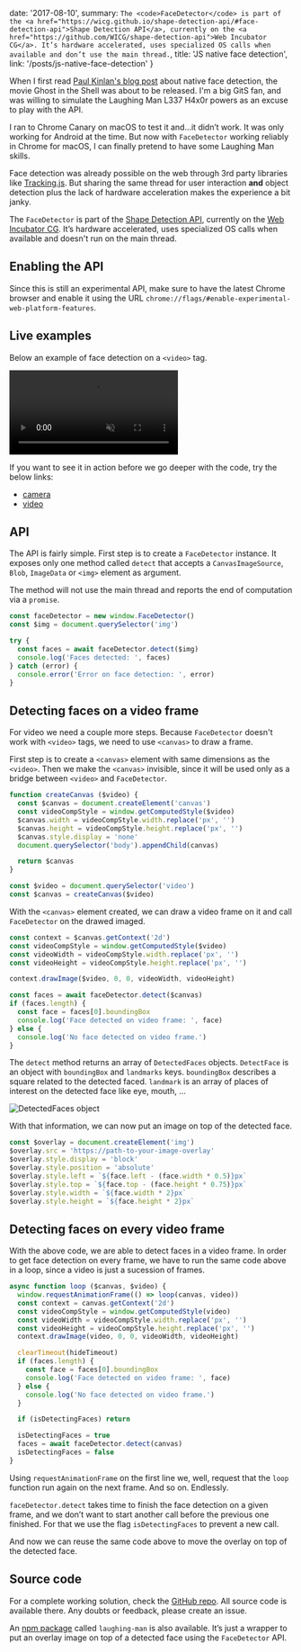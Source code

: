 
  date: '2017-08-10',
  summary: `
    The <code>FaceDetector</code> is part of the
    <a href="https://wicg.github.io/shape-detection-api/#face-detection-api">Shape Detection API</a>,
    currently on the <a href="https://github.com/WICG/shape-detection-api">Web Incubator CG</a>.
    It’s hardware accelerated, uses specialized OS calls when available and don’t use the main thread.
  `,
  title: 'JS native face detection',
  link: '/posts/js-native-face-detection'
}


When I first read [Paul Kinlan's blog post](https://paul.kinlan.me/face-detection/)
about native face detection, the movie Ghost in the Shell was about to be
released. I'm a big GitS fan, and was willing to simulate the Laughing Man L337
H4x0r powers as an excuse to play with the API.

I ran to Chrome Canary on macOS to test it and…it didn’t work. It was only
working for Android at the time. But now with `FaceDetector` working reliably in
Chrome for macOS, I can finally pretend to have some Laughing Man skills.

Face detection was already possible on the web through 3rd party libraries like
[Tracking.js](https://trackingjs.com/). But sharing the same thread for user
interaction **and** object detection plus the lack of hardware acceleration
makes the experience a bit janky.

The `FaceDetector` is part of the
[Shape Detection API](https://wicg.github.io/shape-detection-api/#face-detection-api),
currently on the [Web Incubator CG](https://github.com/WICG/shape-detection-api).
It’s hardware accelerated, uses specialized OS calls when available and doesn't
run on the main thread.

## Enabling the API

Since this is still an experimental API, make sure to have the latest Chrome
browser and enable it using the URL
`chrome://flags/#enable-experimental-web-platform-features`.

## Live examples

Below an example of face detection on a `<video>` tag.

<p>
  <AspectRatio ratio="1280:712">
    <video
      src="/static/posts/js-native-face-detection/laughing-man-video-example.mov"
      autoPlay
      muted
      loop
      playsInline
    ></video>
  </AspectRatio>
</p>

If you want to see it in action before we go deeper with the code, try the
below links:
- [camera](https://caiogondim.github.io/laughing-man.js/example/camera.html)
- [video](https://caiogondim.github.io/laughing-man.js/example/video.html)

## API

The API is fairly simple. First step is to create a `FaceDetector` instance. It
exposes only one method called `detect` that accepts a `CanvasImageSource`,
`Blob`, `ImageData` or `<img>` element as argument.

The method will not use the main thread and reports the end of computation via a
`promise`.

```js
const faceDetector = new window.FaceDetector()
const $img = document.querySelector('img')

try {
  const faces = await faceDetector.detect($img)
  console.log('Faces detected: ', faces)
} catch (error) {
  console.error('Error on face detection: ', error)
}
```

## Detecting faces on a video frame

For video we need a couple more steps. Because `FaceDetector` doesn't work with
`<video>` tags, we need to use `<canvas>` to draw a frame.

First step is to create a `<canvas>` element with same dimensions as the
`<video>`. Then we make the `<canvas>` invisible, since it will be used only as
a bridge between `<video>` and `FaceDetector`.

```js
function createCanvas ($video) {
  const $canvas = document.createElement('canvas')
  const videoCompStyle = window.getComputedStyle($video)
  $canvas.width = videoCompStyle.width.replace('px', '')
  $canvas.height = videoCompStyle.height.replace('px', '')
  $canvas.style.display = 'none'
  document.querySelector('body').appendChild(canvas)

  return $canvas
}

const $video = document.querySelector('video')
const $canvas = createCanvas($video)
```

With the `<canvas>` element created, we can draw a video frame on it and call
`FaceDetector` on the drawed imaged.

```js
const context = $canvas.getContext('2d')
const videoCompStyle = window.getComputedStyle($video)
const videoWidth = videoCompStyle.width.replace('px', '')
const videoHeight = videoCompStyle.height.replace('px', '')

context.drawImage($video, 0, 0, videoWidth, videoHeight)

const faces = await faceDetector.detect($canvas)
if (faces.length) {
  const face = faces[0].boundingBox
  console.log('Face detected on video frame: ', face)
} else {
  console.log('No face detected on video frame.')
}
```

The `detect` method returns an array of `DetectedFaces` objects. `DetectFace` is
an object with `boundingBox` and `landmarks` keys. `boundingBox` describes a
square related to the detected faced. `landmark` is an array of places of
interest on the detected face like eye, mouth, …

<p>
  <AspectRatio ratio="850:870">
    <img
      src="/static/posts/js-native-face-detection/detected-faces-object.png"
      alt="DetectedFaces object"
    />
  </AspectRatio>
</p>

With that information, we can now put an image on top of the detected face.

```js
const $overlay = document.createElement('img')
$overlay.src = 'https://path-to-your-image-overlay'
$overlay.style.display = 'block'
$overlay.style.position = 'absolute'
$overlay.style.left = `${face.left - (face.width * 0.5)}px`
$overlay.style.top = `${face.top - (face.height * 0.75)}px`
$overlay.style.width = `${face.width * 2}px`
$overlay.style.height = `${face.height * 2}px`
```

## Detecting faces on every video frame

With the above code, we are able to detect faces in a video frame. In order to
get face detection on every frame, we have to run the same code above in a loop,
since a video is just  a sucession of frames.

```js
async function loop ($canvas, $video) {
  window.requestAnimationFrame(() => loop(canvas, video))
  const context = canvas.getContext('2d')
  const videoCompStyle = window.getComputedStyle(video)
  const videoWidth = videoCompStyle.width.replace('px', '')
  const videoHeight = videoCompStyle.height.replace('px', '')
  context.drawImage(video, 0, 0, videoWidth, videoHeight)

  clearTimeout(hideTimeout)
  if (faces.length) {
    const face = faces[0].boundingBox
    console.log('Face detected on video frame: ', face)
  } else {
    console.log('No face detected on video frame.')
  }

  if (isDetectingFaces) return

  isDetectingFaces = true
  faces = await faceDetector.detect(canvas)
  isDetectingFaces = false
}
```

Using `requestAnimationFrame` on the first line we, well, request that the
`loop` function run again on the next frame. And so on. Endlessly.

`faceDetector.detect` takes time to finish the face detection on a given frame,
and we don’t want to start another call before the previous one finished. For
that we use the flag `isDetectingFaces` to prevent a new call.

And now we can reuse the same code above to move the overlay on top of the
detected face.

## Source code

For a complete working solution, check the
[GitHub repo](https://github.com/caiogondim/laughing-man.js/blob/master/src/index.js).
All source code is available there. Any doubts or feedback, please create an
issue.

An [npm package](https://www.npmjs.com/package/laughing-man) called
`laughing-man` is also available. It’s just a wrapper to put an overlay image on
top of a detected face using the `FaceDetector` API.
